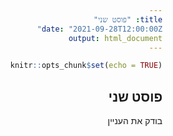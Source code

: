 ```yaml
---
title: "פוסט שני"
date: "2021-09-28T12:00:00Z"
output: html_document
---
```


<html dir="rtl">

```r
knitr::opts_chunk$set(echo = TRUE)
```

## פוסט שני

בודק את העניין